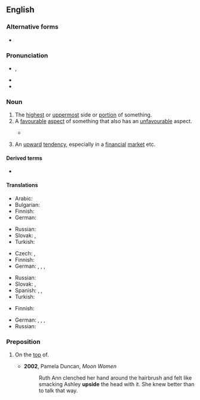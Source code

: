 ==English==
{{wikipedia}}

===Alternative forms===
* {{alter|en|up-side}}

===Pronunciation===
* {{IPA|en|/ˈʌpˌsaɪd/}}, {{enPR|ŭpʹsīd'}}
* {{audio|en|en-us-upside.ogg|Audio (US)}}
* {{rhymes|en|ʌpsaɪd|s=2}}

===Noun===
{{en-noun}}

# The [[highest]] or [[uppermost]] side or [[portion]] of something.
# A [[favourable]] [[aspect]] of something that also has an [[unfavourable]] aspect.
#: {{ant|en|downside}}
#* {{quote-av|en|title={{w|Before Midnight (2013 film)|Before Midnight}}|year=2013|medium=motion picture|actor={{w|Julie Delpy}}|writer={{w|Richard Linklater}}, {{w|Julie Delpy}} and {{w|Ethan Hawke}}|passage=The only '''upside''' of being over 35 is that you don't get raped as much.}}
# {{lb|en|finance}} An [[upward]] [[tendency]], especially in a [[financial]] [[market]] etc.
#: {{ant|en|downside}}

====Derived terms====
* {{l|en|upside down}}

====Translations====
{{trans-top|the highest or uppermost side or portion of something}}
* Arabic: {{t+|ar|فَوْق}}
* Bulgarian: {{t|bg|горна страна|f}}
* Finnish: {{t+|fi|yläpuoli}}
* German: {{t+|de|Oberseite|f}}
{{trans-mid}}
* Russian: {{t+|ru|верх|m}}
* Slovak: {{t|sk|vrchol}}, {{t|sk|vrch}}
* Turkish: {{t|tr|üst taraf}}
{{trans-bottom}}

{{trans-top|a favourable aspect of something that also has an unfavourable aspect}}
* Czech: {{t+|cs|výhoda}}, {{t+|cs|klad}}
* Finnish: {{t|fi|hyvä puoli}}
* German: {{t+|de|Vorteil|m}}, {{t|de|positive Seite|f}}, {{t+|de|Schokoladenseite|f}}, {{t|de|gute Seite|f}}
{{trans-mid}}
* Russian: {{t+|ru|плюс|m}}
* Slovak: {{t|sk|výhoda}}, {{t|sk|prednosť}}
* Spanish: {{t|es|lado bueno|m}}, {{t|es|lado positivo|m}}, {{t|es|lado favorable|m}}
* Turkish: {{t+|tr|avantaj}}
{{trans-bottom}}

{{trans-top|an upward tendency, especially in a financial market etc}}
* Finnish: {{t|fi|noususuuntaus}}
{{trans-mid}}
* German: {{t+|de|Aufwärtsbewegung|f}}, {{t+|de|Aufwärtstrend|m}}, {{t+|de|Stärkung|f}}, {{t+|de|Erholung|f}}
* Russian: {{t+|ru|рост|m}}
{{trans-bottom}}

===Preposition===
{{en-prep}}

# {{lb|en|informal}} On the [[top]] of.
#* '''2002''', Pamela Duncan, ''Moon Women''
#*: Ruth Ann clenched her hand around the hairbrush and felt like smacking Ashley '''upside''' the head with it. She knew better than to talk that way.